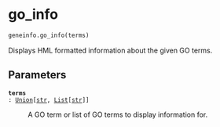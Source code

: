 # go_info { #geneinfo.go_info }

```python
geneinfo.go_info(terms)
```

Displays HML formatted information about the given GO terms.

## Parameters {.doc-section .doc-section-parameters}

<code>[**terms**]{.parameter-name} [:]{.parameter-annotation-sep} [[Union](`typing.Union`)\[[str](`str`), [List](`typing.List`)\[[str](`str`)\]\]]{.parameter-annotation}</code>

:   A GO term or list of GO terms to display information for.